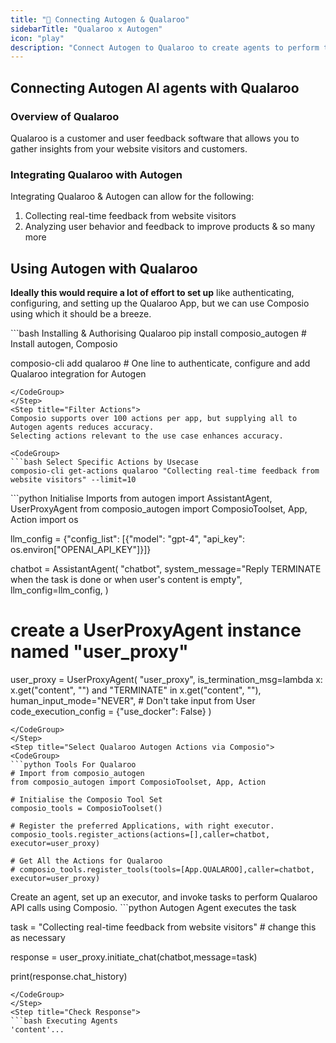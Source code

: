 ```yaml
---
title: "🚀 Connecting Autogen & Qualaroo"
sidebarTitle: "Qualaroo x Autogen"
icon: "play"
description: "Connect Autogen to Qualaroo to create agents to perform tasks using natural language"
---
```


## Connecting Autogen AI agents with Qualaroo

### Overview of Qualaroo

Qualaroo is a customer and user feedback software that allows you to gather insights from your website visitors and customers.

### Integrating Qualaroo with Autogen

Integrating Qualaroo & Autogen can allow for the following:

1. Collecting real-time feedback from website visitors
2. Analyzing user behavior and feedback to improve products
& so many more

## Using Autogen with Qualaroo

<Steps>
<Step title="Setting Up the Environment">

**Ideally this would require a lot of effort to set up** like authenticating, configuring, and setting up the Qualaroo App, but we can use Composio using which it should be a breeze.

<CodeGroup>
```bash Installing & Authorising Qualaroo
pip install composio_autogen # Install autogen, Composio 

composio-cli add qualaroo # One line to authenticate, configure and add Qualaroo integration for Autogen
```
</CodeGroup>
</Step>
<Step title="Filter Actions">
Composio supports over 100 actions per app, but supplying all to Autogen agents reduces accuracy.
Selecting actions relevant to the use case enhances accuracy.

<CodeGroup>
```bash Select Specific Actions by Usecase
composio-cli get-actions qualaroo "Collecting real-time feedback from website visitors" --limit=10
```
</CodeGroup>

</Step>
<Step title="Import Base Packages">

<CodeGroup>
```python Initialise Imports
from autogen import AssistantAgent, UserProxyAgent
from composio_autogen import ComposioToolset, App, Action
import os

llm_config = {"config_list": [{"model": "gpt-4", "api_key": os.environ["OPENAI_API_KEY"]}]}

chatbot = AssistantAgent(
    "chatbot",
    system_message="Reply TERMINATE when the task is done or when user's content is empty",
    llm_config=llm_config,
)

# create a UserProxyAgent instance named "user_proxy"
user_proxy = UserProxyAgent(
    "user_proxy",
    is_termination_msg=lambda x: x.get("content", "") and "TERMINATE" in x.get("content", ""),
    human_input_mode="NEVER", # Don't take input from User
    code_execution_config = {"use_docker": False}
)
```
</CodeGroup>
</Step>
<Step title="Select Qualaroo Autogen Actions via Composio">
<CodeGroup>
```python Tools For Qualaroo
# Import from composio_autogen
from composio_autogen import ComposioToolset, App, Action

# Initialise the Composio Tool Set
composio_tools = ComposioToolset()

# Register the preferred Applications, with right executor. 
composio_tools.register_actions(actions=[],caller=chatbot, executor=user_proxy)

# Get All the Actions for Qualaroo
# composio_tools.register_tools(tools=[App.QUALAROO],caller=chatbot, executor=user_proxy) 
```
</CodeGroup>
</Step>
<Step title="Execute the Agent">
Create an agent, set up an executor, and invoke tasks to perform Qualaroo API calls using Composio. 
<CodeGroup>
```python Autogen Agent executes the task

task = "Collecting real-time feedback from website visitors" # change this as necessary

response = user_proxy.initiate_chat(chatbot,message=task)

print(response.chat_history)
```
</CodeGroup>
</Step>
<Step title="Check Response">
```bash Executing Agents
'content'...
```
</Step>
</Steps>
